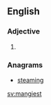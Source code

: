 ==English==

===Adjective===
{{head|en|adjective superlative form}}

# {{en-superlative of|mangy}}

===Anagrams===
* [[steaming#English|steaming]]

[[sv:mangiest]]